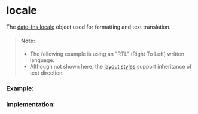 
<Meta of={LocaleStories} />

# locale

<DefaultValue
  link="https://github.com/date-fns/date-fns/tree/master/src/locale/en-AU"
  type="object"
  value="enAU"
/>

The [date-fns locale](https://date-fns.org/docs/Locale) object used for formatting and text translation.

> #### Note:
>
> - The following example is using an "RTL" (Right To Left) written language.
> - Although not shown here, the [layout styles](/docs/styling-css-layout--docs) support inheritance of text direction.

### Example:

<Story of={LocaleStories.Example} />

### Implementation:

<Story of={LocaleStories.Implementation} />
